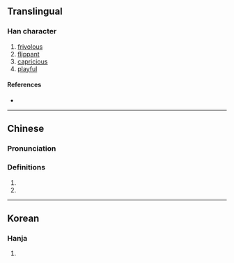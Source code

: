 {{character info/new}}
==Translingual==

===Han character===
{{Han char|rn=9|rad=人|as=07|sn=9|four=|canj=OSJU|ids=⿰亻耴}}

# [[frivolous]]
# [[flippant]]
# [[capricious]]
# [[playful]]

====References====
* {{Han ref|kx=0103.240|dkj=00651|hdz=10156.150|uh=3459|ud=13401}}

----

==Chinese==
{{zh-forms}}

===Pronunciation===
{{zh-pron
|m=dié,yǒng
|c=dip6
|mc=y
|oc=
|ma=
|cat=a
}}

===Definitions===
{{zh-hanzi}}

# {{zh-used in|㑙𠑄}}
# {{zh-used in|偛㑙}}

----

==Korean==

===Hanja===
{{ko-hanja|hangeul=접|rv=jeop|mr=chŏp|y=cep}}

# {{rfdef|ko|sort=人07}}